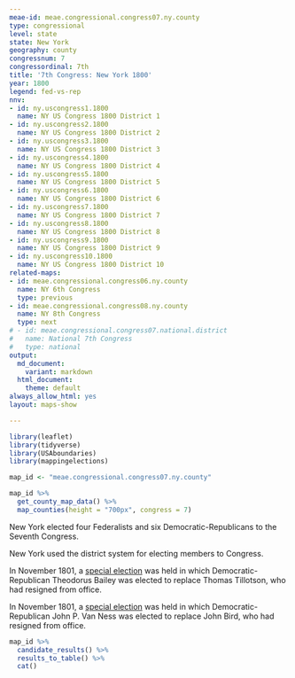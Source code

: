 ```yaml
---
meae-id: meae.congressional.congress07.ny.county
type: congressional
level: state
state: New York
geography: county
congressnum: 7
congressordinal: 7th
title: '7th Congress: New York 1800'
year: 1800
legend: fed-vs-rep
nnv:
- id: ny.uscongress1.1800
  name: NY US Congress 1800 District 1
- id: ny.uscongress2.1800
  name: NY US Congress 1800 District 2
- id: ny.uscongress3.1800
  name: NY US Congress 1800 District 3
- id: ny.uscongress4.1800
  name: NY US Congress 1800 District 4
- id: ny.uscongress5.1800
  name: NY US Congress 1800 District 5
- id: ny.uscongress6.1800
  name: NY US Congress 1800 District 6
- id: ny.uscongress7.1800
  name: NY US Congress 1800 District 7
- id: ny.uscongress8.1800
  name: NY US Congress 1800 District 8
- id: ny.uscongress9.1800
  name: NY US Congress 1800 District 9
- id: ny.uscongress10.1800
  name: NY US Congress 1800 District 10
related-maps:
- id: meae.congressional.congress06.ny.county
  name: NY 6th Congress
  type: previous
- id: meae.congressional.congress08.ny.county
  name: NY 8th Congress
  type: next
# - id: meae.congressional.congress07.national.district
#   name: National 7th Congress
#   type: national
output:
  md_document:
    variant: markdown
  html_document:
    theme: default
always_allow_html: yes
layout: maps-show

---
```


```r
library(leaflet)
library(tidyverse)
library(USAboundaries)
library(mappingelections)

map_id <- "meae.congressional.congress07.ny.county"
```

<div class="map">

```r
map_id %>%
  get_county_map_data() %>%
  map_counties(height = "700px", congress = 7)
```

</div>

New York elected four Federalists and six Democratic-Republicans to the Seventh Congress.

New York used the district system for electing members to Congress.

In November 1801, a [special election](https://elections.lib.tufts.edu/catalog/tufts:ny.uscongress.5.special.1801) was held in which Democratic-Republican Theodorus Bailey was elected to replace Thomas Tillotson, who had resigned from office.

In November 1801, a [special election](https://elections.lib.tufts.edu/catalog/tufts:ny.specialuscongress.1801) was held in which Democratic-Republican John P. Van Ness was elected to replace John Bird, who had resigned from office.

<div class="results-table">

```r
map_id %>%
  candidate_results() %>%
  results_to_table() %>%
  cat()
```

</div>
